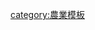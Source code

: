 {{Navbox
| name      = 水耕栽培
| title     = [[水耕栽培]]
| state     = {{{state|autocollapse}}}
| bodyclass = hlist

| group1 = 類型
| list1  =
* [[氣耕]]
* [[魚菜共生]]
* [[水族造景]]
* [[水耕栽培]]
** {{le|被动魚菜共生|Passive hydroponics|被动}}

| group2 = 子類型
| list2  =
* [[水庭園]]
* [[瓶中花園]]
* {{le|深水浮筏栽培|Deep water culture}}
* {{le|涨落法|Ebb and flow}}
* {{le|气雾栽培|Fogponics}}
* {{le|微型栽培法|Microponics}}
* {{le|营养膜管道栽培|Nutrient film technique}}
* {{le|有机水培法|Organic hydroponics}}
* {{le|有機耕作法|Organopónicos}}
* [[容器园艺]]
* [[滴灌]]

| group3 = 基材
| list3  =
* [[木炭]]
* [[椰子纖維]]
* [[矽藻土]]
* [[陶粒]]
* [[礫石]]
* [[輕石]]
* [[火山岩]]
* {{le|礦物綿|Mineral wool}}
* [[珍珠岩]]
* [[浮石]]
* [[稻殼]]
* [[沙]]
* [[蛭石]]
* [[木纖維]]

| group4 = 配件
| list4  =
* [[植物生長燈]]
* {{le|水培定量给料器|Hydroponic dosers}}
* [[噴灌]]
* {{le|叶片传感器|Leaf sensor}}
* [[花盆]]
* {{le|喷嘴|Spray nozzle}}
* [[定時器]]
* {{le|超声水培雾化器|Ultrasonic hydroponic fogger}}
* {{le|冷水机|Water chiller}}

| group5 = 相關概念
| list5  =
* {{le|藻类养殖|Algaculture}}
* {{le|珊瑚養殖|Aquaculture of coral}}
* {{le|海綿養殖|Aquaculture of sea sponges}}
* {{le|可控環境農業|Controlled-environment agriculture}}
* {{le|水產養殖歷史|Historical hydroculture}}
* {{le|Hydroponicum|Hydroponicum}}
* {{le|水陆缸|Paludarium}}
* {{le|植物營養|Plant nutrition}}
* [[植物繁殖]]
* [[根際]]
* [[根腐病]]
* [[垂直農法]]
* {{le|水曝氣|Water aeration}}

| below =
* {{icon|commons}} '''[[Commons:Hydroculture|水耕栽培]]'''
}}<noinclude>{{Documentation}}
[[category:農業模板]]
</noinclude>
